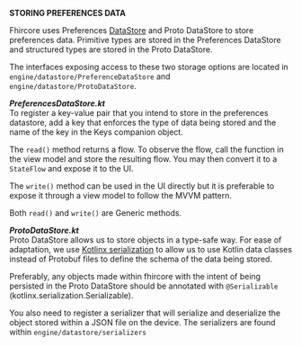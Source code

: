 **STORING PREFERENCES DATA**

Fhircore uses Preferences [DataStore](https://developer.android.com/topic/libraries/architecture/datastore) and Proto DataStore to store preferences data. Primitive types are stored in the Preferences DataStore and structured types are stored in the Proto DataStore.

The interfaces exposing access to these two storage options are located in ```engine/datastore/PreferenceDataStore``` and ```engine/datastore/ProtoDataStore```.

***PreferencesDataStore.kt***<br/>
To register a key-value pair that you intend to store in the preferences datastore, add a key that enforces the type of data being stored and the name of the key in the Keys companion object.

The `read()` method returns a flow. To observe the flow, call the function in the view model and store the resulting flow. You may then convert it to a `StateFlow` and expose it to the UI.

The `write()` method can be used in the UI directly but it is preferable to expose it through a view model to follow the MVVM pattern.

Both `read()` and `write()` are Generic methods.

***ProtoDataStore.kt***<br/>
Proto DataStore allows us to store objects in a type-safe way. For ease of adaptation, we use [Kotlinx serialization](https://kotlinlang.org/docs/serialization.html#serialize-and-deserialize-json) to allow us to use Kotlin data classes instead of Protobuf files to define the schema of the data being stored.

Preferably, any objects made within fhircore with the intent of being persisted in the Proto DataStore should be annotated with ```@Serializable``` (kotlinx.serialization.Serializable).

You also need to register a serializer that will serialize and deserialize the object stored within a JSON file on the device. The serializers are found within ```engine/datastore/serializers```
